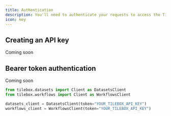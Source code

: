 ```yaml
---
title: Authentication
description: You'll need to authenticate your requests to access the Tilebox API. In this guide, we'll look at how authentication works. Tilebox offers to authenticate your API requests with API keys passed as bearer tokens.
icon: key
---
```


## Creating an API key

Coming soon

## Bearer token authentication

Coming soon

```python
from tilebox.datasets import Client as DatasetsClient
from tilebox.workflows import Client as WorkflowsClient

datasets_client = DatasetsClient(token="YOUR_TILEBOX_API_KEY")
workflows_client = WorkflowsClient(token="YOUR_TILEBOX_API_KEY")
```

